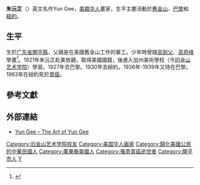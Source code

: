 {{Infobox person
| name = 朱沅芷
| birth_date = 1906年2月22日
| birth_place = {{QING}}[[开平市|开平市]]
| death_date = 1963年6月5日
| death_place = {{USA}}[[紐約市|紐約市]]
| image = 朱沅芷.jpg
| caption = 1937年《[[民國名人圖鑑|民國名人圖鑑]]》刊載的朱沅芷照片
| nationality = [[美國|美國]]
| education = [[旧金山艺术学院|旧金山艺术学院]]
| occupation = 画家
}}
'''朱沅芷'''（{{bd|1906年|2月22日|1963年|6月5日}}）英文名作Yun Gee，[[美籍华人|美籍华人]]畫家，生平主要活動於[[舊金山|舊金山]]、[[巴黎|巴黎]]和[[紐約|紐約]]。

==生平==
生於[[广东省|广东省]][[開平縣|開平縣]]，父親是在美國舊金山工作的華工。少年時曾隨[[高劍父|高劍父]]、[[高奇峰|高奇峰]]學畫<ref>{{Cite web |url=http://collection.sina.com.cn/yhds/20120411/142063506.shtml |title=朱沅芷：钻石折射出的光芒 |access-date=2017-03-16 |archive-date=2019-06-03 |archive-url=https://web.archive.org/web/20190603102704/http://collection.sina.com.cn/yhds/20120411/142063506.shtml |dead-url=no }}</ref>。1921年朱沅芷赴美依親，取得美國國籍，後進入加州美術學校（今[[旧金山艺术学院|旧金山艺术学院]]）學習。1927年去巴黎。1930年去紐約。1936年-1939年又待在巴黎。1963年在紐約死於[[胃癌|胃癌]]。

==參考文獻==
{{reflist}}



==外部連結==
*[http://yungee.com/ Yun Gee – The Art of Yun Gee] {{Wayback|url=http://yungee.com/ |date=20210115181630 }}

{{畫家小作品}}
{{二十世紀華人油畫家}}
{{DEFAULTSORT:Z}}
[[Category:旧金山艺术学院校友|Category:旧金山艺术学院校友]]
[[Category:美国华人画家|Category:美国华人画家]]
[[Category:歸化美國公民的中華民國人|Category:歸化美國公民的中華民國人]]
[[Category:廣東裔美國人|Category:廣東裔美國人]]
[[Category:罹患胃癌逝世者|Category:罹患胃癌逝世者]]
[[Category:開平市人|Category:開平市人]]
[[Category:朱姓|Y]]